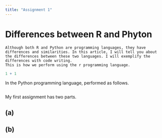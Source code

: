 ```yaml
---
title: "Assignment 1"
---
```


# Differences between R and Phyton

```         
Although both R and Python are programming languages, they have differences and similarities. In this article, I will tell you about the differences between these two languages. I will exemplify the differences with code writing.
This is how we perform using the r programming language.
```

```r

1 + 1
```

In the Python programming language, performed as follows.

```{}
```

My first assignment has two parts.

## (a)

## (b)
